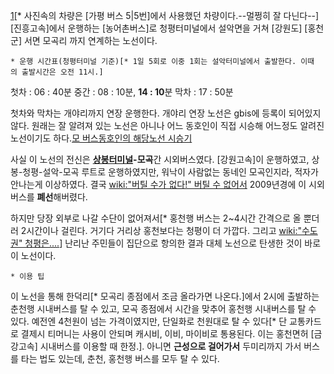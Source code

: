 [attachment:WikiSandbox/_4.png][* 사진속의 차량은 [가평 버스 5|5번]에서 사용했던 차량이다.--멀쩡히 잘 다닌다--] 
[진흥고속]에서 운행하는 [농어촌버스]로 청평터미널에서 설악면을 거쳐 [강원도] [홍천군] 서면 모곡리 까지 연계하는 노선이다. 

 * 운행 시간표(청평터미널 기준)[* 1일 5회로 이중 1회는 설악터미널에서 출발한다. 이때의 출발시간은 오전 11시.]
첫차 : 06 : 40분
중간 : 08 : 10분, '''14 : 10'''분
막차 : 17 : 50분

첫차와 막차는 개야리까지 연장 운행한다. 개야리 연장 노선은 gbis에 등록이 되어있지 않다.
원래는 잘 알려져 있는 노선은 아니나 어느 동호인이 직접 시승해 어느정도 알려진 노선이기도 하다.[http://gall.dcinside.com/board/view/?id=bus&no=1100755&exception_mode=recommend 모 버스동호인의 해당노선 시승기]

사실 이 노선의 전신은 '''[[상봉터미널]]-모곡'''간 시외버스였다. [강원고속]이 운행하였고, 상봉-청평-설악-모곡 루트로 운행하였지만, 워낙이 사람없는 동네인 모곡인지라, 적자가 안나는게 이상하였다. 결국 [[wiki:"버틸 수가 없다!" 버틸 수 없어서]] 2009년경에 이 시외버스를 '''폐선'''해버렸다.

하지만 당장 외부로 나갈 수단이 없어져서[* 홍천행 버스는 2~4시간 간격으로 올 뿐더러 2시간이나 걸린다. 거기다 거리상 홍천보다는 청평이 더 가깝다. 그리고 [[wiki:"수도권" 청평은....]]] 난리난 주민들이 집단으로 항의한 결과 대체 노선으로 탄생한 것이 바로 이 노선이다.
 
 * 이용 팁

이 노선을 통해 한덕리[* 모곡리 종점에서 조금 올라가면 나온다.]에서 2시에 출발하는 춘천행 시내버스를 탈 수 있고, 모곡 종점에서 시간을 맞추어 홍천행 시내버스를 탈 수 있다. 예전엔 4천원이 넘는 가격이였지만, 단일화로 천원대로 탈 수 있다[* 단 교통카드로 결제시 티머니는 사용이 안되며 캐시비, 이비, 마이비로 통용된다. 이는 홍천면허 [금강고속] 시내버스를 이용할 때 한정.].
아니면 '''근성으로 걸어가서''' 두미리까지 가서 버스를 타는 법도 있는데, 춘천, 홍천행 버스를 모두 탈 수 있다.


